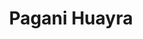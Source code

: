 ---
publishDate: 2023-01-01
title: Pagani Huayra

excerpt: The Pagani Huayra is a hypercar that offers breathtaking performance and exquisite craftsmanship.

general:
    make: Pagani
    model: Huayra
    price: 3000000
    bodyType: Coupe
    drivetrain: Rear-Wheel Drive
    doors: 2
    seatingCapacity: 2
    condition: Used
    availability: in-stock

history:
    mileage: 5000
    year: 2017

technical:
    horsePower: 720
    transmission: Automatic
    engineSizeCC: 5980

efficiency:
    fuelType: Petrol
    fuelEfficiencyMPG: 14
    emissionsCO2: '330'

exterior:
    color: Silver
    paintType: Metallic

interior:
    materialSeats: Leather
    heatedSeats: true

misc:
    vin: ZA9H12UA7HLA12345
    registrationStatus: Registered
    warranty: 1 year
    dealerNotes: This Pagani Huayra is in excellent condition with low mileage.
    featured: true
---